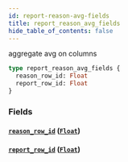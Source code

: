 ```yaml
---
id: report-reason-avg-fields
title: report_reason_avg_fields
hide_table_of_contents: false
---
```


aggregate avg on columns

```graphql
type report_reason_avg_fields {
  reason_row_id: Float
  report_row_id: Float
}
```

### Fields

#### [`reason_row_id`](#) ([`Float`](/07-graphql/scalars/float))

#### [`report_row_id`](#) ([`Float`](/07-graphql/scalars/float))
